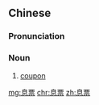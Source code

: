 ==Chinese==
{{zh-forms}}
{{zh-wp}}

===Pronunciation===
{{zh-pron
|m=息piào
|cat=n
}}

===Noun===
{{zh-noun}}

# [[coupon]] {{gloss|bond}}

[[mg:息票]]
[[chr:息票]]
[[zh:息票]]